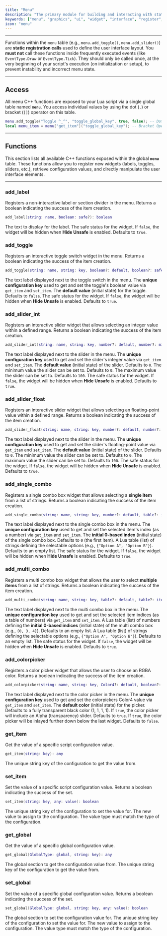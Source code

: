 ```yaml
---
title: "Menu"
description: "The primary module for building and interacting with static widgets inside of the user interface. Provides functions to register widgets (labels, toggles, sliders, etc.) and manage configuration values."
keywords: ["menu", "graphics", "ui", "widget", "interface", "register", "add_item", "config", "configuration", "settings", "toggle", "slider", "label", "combo", "colorpicker", "get_item", "set_item"]
icon: "menu"
---
```


---

<Warning>Functions within the `menu` table (e.g., `menu.add_toggle()`, `menu.add_slider()`) are **static registration calls** used to define the user interface layout. You **must not** call these functions inside frequently executed events (like `EventType.Draw` or `EventType.Tick`). They should only be called once, at the very beginning of your script's execution (on initialization or setup), to prevent instability and incorrect menu state.</Warning>

---

## Access

All menu C++ functions are exposed to your Lua script via a single global table named **`menu`**. You access individual values by using the dot (`.`) or bracket (`[]`) operator on this table.

```lua Menu Usage Example
menu.add_toggle("Toggle ^_^", "toggle_global_key", true, false); -- Dot Operator
local menu_item = menu["get_item"]("toggle_global_key"); -- Bracket Operator
```

---

## Functions

This section lists all available C++ functions exposed within the global **`menu`** table. These functions allow you to register new widgets (labels, toggles, sliders, etc.), retrieve configuration values, and directly manipulate the user interface elements.

---

### add_label

Registers a non-interactive label or section divider in the menu. Returns a boolean indicating the success of the item creation.

```lua
add_label(string: name, boolean: safe?): boolean
```

<ParamField path="name" type="string" required>The text to display for the label.</ParamField>
<ParamField path="safe" type="boolean">The safe status for the widget. If `false`, the widget will be hidden when **Hide Unsafe** is enabled. Defaults to `true`.</ParamField>

### add_toggle

Registers an interactive toggle switch widget in the menu. Returns a boolean indicating the success of the item creation.

```lua
add_toggle(string: name, string: key, boolean?: default, boolean?: safe): boolean
```

<ParamField path="name" type="string" required>The text label displayed next to the toggle switch in the menu.</ParamField>
<ParamField path="key" type="string" required>The **unique configuration key** used to get and set the toggle's boolean value via `get_item` and `set_item`.</ParamField>
<ParamField path="default" type="boolean">The **default value** (initial state) for the toggle. Defaults to `false`.</ParamField>
<ParamField path="safe" type="boolean">The safe status for the widget. If `false`, the widget will be hidden when **Hide Unsafe** is enabled. Defaults to `true`.</ParamField>

### add_slider_int

Registers an interactive slider widget that allows selecting an integer value within a defined range. Returns a boolean indicating the success of the item creation.

```lua
add_slider_int(string: name, string: key, number?: default, number?: min, number?: max, boolean?: safe): boolean
```

<ParamField path="name" type="string" required>The text label displayed next to the slider in the menu.</ParamField>
<ParamField path="key" type="string" required>The **unique configuration key** used to get and set the slider's integer value via `get_item` and `set_item`.</ParamField>
<ParamField path="default" type="number">The **default value** (initial state) of the slider. Defaults to `0`.</ParamField>
<ParamField path="min" type="number">The minimum value the slider can be set to. Defaults to `0`.</ParamField>
<ParamField path="max" type="number">The maximum value the slider can be set to. Defaults to `100`.</ParamField>
<ParamField path="safe" type="boolean">The safe status for the widget. If `false`, the widget will be hidden when **Hide Unsafe** is enabled. Defaults to `true`.</ParamField>

### add_slider_float

Registers an interactive slider widget that allows selecting an floating-point value within a defined range. Returns a boolean indicating the success of the item creation.

```lua
add_slider_float(string: name, string: key, number?: default, number?: min, number?: max, boolean?: safe): boolean
```

<ParamField path="name" type="string" required>The text label displayed next to the slider in the menu.</ParamField>
<ParamField path="key" type="string" required>The **unique configuration key** used to get and set the slider's floating-point value via `get_item` and `set_item`.</ParamField>
<ParamField path="default" type="number">The **default value** (initial state) of the slider. Defaults to `0`.</ParamField>
<ParamField path="min" type="number">The minimum value the slider can be set to. Defaults to `0`.</ParamField>
<ParamField path="max" type="number">The maximum value the slider can be set to. Defaults to `100`.</ParamField>
<ParamField path="safe" type="boolean">The safe status for the widget. If `false`, the widget will be hidden when **Hide Unsafe** is enabled. Defaults to `true`.</ParamField>

### add_single_combo

Registers a single combo box widget that allows selecting a **single item** from a list of strings. Returns a boolean indicating the success of the item creation.

```lua
add_single_combo(string: name, string: key, number?: default, table?: items, boolean?: safe): boolean
```

<ParamField path="name" type="string" required>The text label displayed next to the single combo box in the menu.</ParamField>
<ParamField path="key" type="string" required>The **unique configuration key** used to get and set the selected item's index (as a number) via `get_item` and `set_item`.</ParamField>
<ParamField path="default" type="number">The **initial 0-based index** (initial state) of the single combo box. Defaults to `0` (the first item).</ParamField>
<ParamField path="items" type="table">A Lua table (list) of strings defining the selectable options (e.g., `{"Option A", "Option B"}`). Defaults to an empty list.</ParamField>
<ParamField path="safe" type="boolean">The safe status for the widget. If `false`, the widget will be hidden when **Hide Unsafe** is enabled. Defaults to `true`.</ParamField>

### add_multi_combo

Registers a multi combo box widget that allows the user to select **multiple items** from a list of strings. Returns a boolean indicating the success of the item creation.

```lua
add_multi_combo(string: name, string: key, table?: default, table?: items, boolean?: safe): boolean
```

<ParamField path="name" type="string" required>The text label displayed next to the multi combo box in the menu.</ParamField>
<ParamField path="key" type="string" required>The **unique configuration key** used to get and set the selected item indices (as a table of numbers) via `get_item` and `set_item`.</ParamField>
<ParamField path="default" type="table">A Lua table (list) of numbers defining the **initial 0-based indices** (initial state) of the multi combo box (e.g., `{0, 3, 4}`). Defaults to an empty list.</ParamField>
<ParamField path="items" type="table">A Lua table (list) of strings defining the selectable options (e.g., `{"Option A", "Option B"}`). Defaults to an empty list.</ParamField>
<ParamField path="safe" type="boolean">The safe status for the widget. If `false`, the widget will be hidden when **Hide Unsafe** is enabled. Defaults to `true`.</ParamField>

### add_colorpicker

Registers a color picker widget that allows the user to choose an RGBA color. Returns a boolean indicating the success of the item creation.

```lua
add_colorpicker(string: name, string: key, Color4?: default, boolean?: alpha, boolean?: inlayed): boolean
```

<ParamField path="name" type="string" required>The text label displayed next to the color picker in the menu.</ParamField>
<ParamField path="key" type="string" required>The **unique configuration key** used to get and set the colorpickers Color4 value via `get_item` and `set_item`.</ParamField>
<ParamField path="default" type="Color4">The **default color** (initial state) for the picker. Defaults to a fully transparent black color (1, 1, 1, 1).</ParamField>
<ParamField path="alpha" type="boolean">If `true`, the color picker will include an Alpha (transparency) slider. Defaults to `true`.</ParamField>
<ParamField path="inlayed" type="boolean">If `true`, the color picker will be inlayed further down below the last widget. Defaults to `false`.</ParamField>

### get_item

Get the value of a specific script configuration value.

```lua
get_item(string: key): any
```

<ParamField path="key" type="string" required>The unique string key of the configuration to get the value from.</ParamField>

### set_item

Set the value of a specific script configuration value. Returns a boolean indicating the success of the set.

```lua
set_item(string: key, any: value): boolean
```

<ParamField path="key" type="string" required>The unique string key of the configuration to set the value for.</ParamField>
<ParamField path="value" type="any" required>The new value to assign to the configuration. The value type must match the type of the configuration.</ParamField>

### get_global

Get the value of a specific global configuration value.

```lua
get_global(GlobalType: global, string: key): any
```

<ParamField path="global" type="GlobalType" required>The global section to get the configuration value from.</ParamField>
<ParamField path="key" type="string" required>The unique string key of the configuration to get the value from.</ParamField>

### set_global

Set the value of a specific global configuration value. Returns a boolean indicating the success of the set.

```lua
set_global(GlobalType: global, string: key, any: value): boolean
```

<ParamField path="global" type="GlobalType" required>The global section to set the configuration value for.</ParamField>
<ParamField path="key" type="string" required>The unique string key of the configuration to set the value for.</ParamField>
<ParamField path="value" type="any" required>The new value to assign to the configuration. The value type must match the type of the configuration.</ParamField>